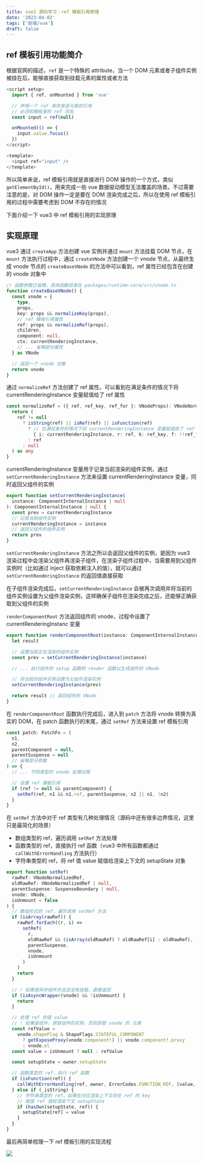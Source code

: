 ```yaml
---
title: vue3 源码学习：ref 模板引用原理
date: '2023-04-02'
tags: ['前端/vue']
draft: false
---
```


## ref 模板引用功能简介

根据官网的描述，`ref` 是一个特殊的 attribute，当一个 DOM 元素或者子组件实例被挂在后，能够直接获取到挂载元素的属性或者方法

```js
<script setup>
  import { ref, onMounted } from 'vue'

  // 声明一个 ref 来存放该元素的引用
  // 必须和模板里的 ref 同名
  const input = ref(null)

  onMounted(() => {
    input.value.focus()
  })
</script>

<template>
  <input ref="input" />
</template>
```

所以简单来说，ref 模板引用就是直接进行 DOM 操作的一个方式，类似 `getElementById()`，用来完成一些 vue 数据驱动模型无法覆盖的场景。不过需要注意的是，对 DOM 操作一定是要在 DOM 渲染完成之后，所以在使用 ref 模板引用的过程中需要考虑到 DOM 不存在的情况

下面介绍一下 vue3 中 ref 模板引用的实现原理

## 实现原理

vue3 通过 `createApp` 方法创建 vue 实例并通过 `mount` 方法挂载 DOM 节点，在 `mount` 方法执行过程中，通过 `createVNode` 方法创建一个 vnode 节点，从最终生成 vnode 节点的 `createBaseVNode` 的方法中可以看到，ref 属性已经包含在创建的 vnode 对象中

```ts
// 函数参数已省略，具体函数目录在 packages/runtime-core/src/vnode.ts
function createBaseVNode() {
  const vnode = {
    type,
    props,
    key: props && normalizeKey(props),
    // ref 模板引用属性
    ref: props && normalizeRef(props),
    children,
    component: null,
    ctx: currentRenderingInstance,
    // ... 省略部分属性
  } as VNode

  // 返回一个 vnode 对象
  return vnode
}
```

通过 `normalizeRef` 方法创建了 ref 属性，可以看到在满足条件的情况下将 currentRenderingInstance 变量赋值给了 ref 属性

```ts
const normalizeRef = ({ ref, ref_key, ref_for }: VNodeProps): VNodeNormalizedRefAtom | null => {
  return (
    ref != null
      ? isString(ref) || isRef(ref) || isFunction(ref)
        ? // 在满足条件的情况下将 currentRenderingInstance 变量赋值给了 ref 属性
          { i: currentRenderingInstance, r: ref, k: ref_key, f: !!ref_for }
        : ref
      : null
  ) as any
}
```

currentRenderingInstance 变量用于记录当前渲染的组件实例，通过 `setCurrentRenderingInstance` 方法来设置 currentRenderingInstance 变量，同时返回父组件的实例

```ts
export function setCurrentRenderingInstance(
  instance: ComponentInternalInstance | null
): ComponentInternalInstance | null {
  const prev = currentRenderingInstance
  // 记录当前组件实例
  currentRenderingInstance = instance
  // 返回父组件的组件实例
  return prev
}
```

`setCurrentRenderingInstance` 方法之所以会返回父组件的实例，是因为 vue3 渲染过程中会渲染父组件再渲染子组件，在渲染子组件过程中，当需要用到父组件实例时（比如通过 inject 获取依赖注入的值），就可以通过 `setCurrentRenderingInstance` 的返回值直接获取

在子组件渲染完成后，`setCurrentRenderingInstance` 会被再次调用并将当前的组件实例设置为父组件渲染实例，这样确保子组件在渲染完成之后，还能够正确获取到父组件的实例

`renderComponentRoot` 方法返回组件的 vnode，过程中设置了 currentRenderingInstanc 变量

```ts
export function renderComponentRoot(instance: ComponentInternalInstance): VNode {
  let result

  // 设置当前正在渲染的组件实例
  const prev = setCurrentRenderingInstance(instance)

  // ... 执行组件的 setup 函数和 render 函数以生成组件的 VNode

  // 将当前的组件实例设置为父组件渲染实例
  setCurrentRenderingInstance(prev)

  return result // 返回组件的 VNode
}
```

在 `renderComponentRoot` 函数执行完成后，进入到 `patch` 方法将 vnode 转换为真实的 DOM，在 patch 函数执行的末尾，通过 `setRef` 方法来设置 ref 模板引用

```ts
const patch: PatchFn = (
  n1,
  n2,
  parentComponent = null,
  parentSuspense = null
  // 省略部分参数
) => {
  // ... 不同类型的 vnode 处理过程

  // 设置 ref 模板引用
  if (ref != null && parentComponent) {
    setRef(ref, n1 && n1.ref, parentSuspense, n2 || n1, !n2)
  }
}
```

在 `setRef` 方法中对于 ref 类型有几种处理情况（源码中还有很多边界情况，这里只是最简化的场景）

- 数组类型的 ref，遍历调用 `setRef` 方法处理
- 函数类型的 ref，直接执行 ref 函数（vue3 中所有函数都通过 `callWithErrorHandling` 方法执行）
- 字符串类型的 ref，将 ref 值 value 赋值给渲染上下文的 setupState 对象

```ts
export function setRef(
  rawRef: VNodeNormalizedRef,
  oldRawRef: VNodeNormalizedRef | null,
  parentSuspense: SuspenseBoundary | null,
  vnode: VNode,
  isUnmount = false
) {
  // 数组形式的 ref，遍历调用 setRef 方法
  if (isArray(rawRef)) {
    rawRef.forEach((r, i) =>
      setRef(
        r,
        oldRawRef && (isArray(oldRawRef) ? oldRawRef[i] : oldRawRef),
        parentSuspense,
        vnode,
        isUnmount
      )
    )
    return
  }

  // ! 如果是异步组件并且还没有挂载，直接返回
  if (isAsyncWrapper(vnode) && !isUnmount) {
    return
  }

  // 处理 ref 的值 value
  // ! 如果是组件，获取组件的实例，否则获取 vnode 的 元素
  const refValue =
    vnode.shapeFlag & ShapeFlags.STATEFUL_COMPONENT
      ? getExposeProxy(vnode.component!) || vnode.component!.proxy
      : vnode.el
  const value = isUnmount ? null : refValue

  const setupState = owner.setupState

  // 函数类型的 ref，执行 ref 函数
  if (isFunction(ref)) {
    callWithErrorHandling(ref, owner, ErrorCodes.FUNCTION_REF, [value, refs])
  } else if (_isString) {
    // 字符串类型的 ref，如果在对应渲染上下文存在 ref 的 key
    // 赋值 ref 值给渲染下文 setupState
    if (hasOwn(setupState, ref)) {
      setupState[ref] = value
    }
  }
}
```

最后再简单梳理一下 ref 模板引用的实现流程

![](https://notesimgs.oss-cn-shanghai.aliyuncs.com/img/%E6%88%AA%E5%B1%8F2023-04-02%2015.09.59.png)
